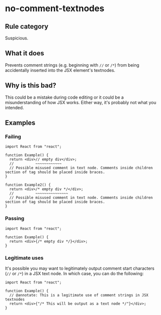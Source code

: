 # no-comment-textnodes

## Rule category

Suspicious.

## What it does

Prevents comment strings (e.g. beginning with `//` or `/*`) from being accidentally inserted into the JSX element's textnodes.

## Why is this bad?

This could be a mistake during code editing or it could be a misunderstanding of how JSX works. Either way, it's probably not what you intended.

## Examples

### Failing

```tsx twoslash
import React from "react";

function Example() {
  return <div>// empty div</div>;
  //          ~~~~~~~~~~~~
  // Possible misused comment in text node. Comments inside children section of tag should be placed inside braces.
}

function Example2() {
  return <div>/* empty div */</div>;
  //          ~~~~~~~~~~~~~~~
  // Possible misused comment in text node. Comments inside children section of tag should be placed inside braces.
}
```

### Passing

```tsx twoslash
import React from "react";

function Example() {
  return <div>{/* empty div */}</div>;
}
```

### Legitimate uses

It's possible you may want to legitimately output comment start characters (`//` or `/*`) in a JSX text node. In which case, you can do the following:

```tsx twoslash
import React from "react";

function Example() {
  // @annotate: This is a legitimate use of comment strings in JSX textnodes
  return <div>{"/* This will be output as a text node */"}</div>;
}
```
